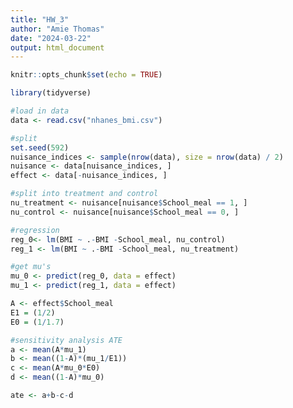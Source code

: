 ```yaml
---
title: "HW_3"
author: "Amie Thomas"
date: "2024-03-22"
output: html_document
---
```


```r
knitr::opts_chunk$set(echo = TRUE)

library(tidyverse)
```


```r
#load in data
data <- read.csv("nhanes_bmi.csv")

#split 
set.seed(592)
nuisance_indices <- sample(nrow(data), size = nrow(data) / 2)
nuisance <- data[nuisance_indices, ]
effect <- data[-nuisance_indices, ]

#split into treatment and control
nu_treatment <- nuisance[nuisance$School_meal == 1, ]
nu_control <- nuisance[nuisance$School_meal == 0, ]

#regression
reg_0<- lm(BMI ~ .-BMI -School_meal, nu_control)
reg_1 <- lm(BMI ~ .-BMI -School_meal, nu_treatment)

#get mu's
mu_0 <- predict(reg_0, data = effect)
mu_1 <- predict(reg_1, data = effect)

A <- effect$School_meal
E1 = (1/2)
E0 = (1/1.7)

#sensitivity analysis ATE
a <- mean(A*mu_1)
b <- mean((1-A)*(mu_1/E1))
c <- mean(A*mu_0*E0)
d <- mean((1-A)*mu_0)

ate <- a+b-c-d


```

